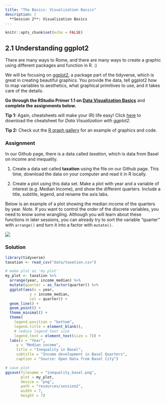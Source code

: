 ```yaml
---
title: "The Basics: Visualization Basics"
description: |
  **Session 2**: Visualization Basics
---
```


```r
knitr::opts_chunk$set(echo = FALSE)
```

## 2.1 Understanding ggplot2

There are many ways to Rome, and there are many ways to create a graphic using different packages and function in R. :)

We will be focusing on [ggplot2](https://ggplot2.tidyverse.org/), a package part of the tidyverse, which is great in creating beautiful graphics. You provide the data, tell ggplot2 how to map variables to aesthetics, what graphical primitives to use, and it takes care of the details. 

**Go through the RStudio Primer 1.1 on [Data Visualization Basics](https://rstudio.cloud/learn/primers/1.1)** and **complete the assignments below.**

**Tip 1:** Again, cheatsheets will make your (R) life easy! Click [here](resources/session1/data-visualization-2.1.pdf) to download the cheatsheet for *Data Visualization with ggplot2*.

**Tip 2:** Check out the [R graph gallery](https://www.r-graph-gallery.com/) for an example of graphics and code.

### Assignment

In our Github page, there is a data called *taxation*, which is data from Basel on income and inequality. 

  1. Create a data set called **taxation** using the file on our Github page. This time, download the data on your computer and read it in R locally. 

  2. Create a plot using this data set. Make a plot with year and a variable of interest (e.g. Median Income), and show the different quarters. Include a title, subtitle, legend, and rename the axis labs. 
  
Below is an example of a plot showing the median income of the quarters by year. *Note.* If you want to control the order of the discrete variables, you need to know some wrangling. Although you will learn about these functions in later sessions, you can already try to sort the variable "quarter" with `arrange()` and turn it into a factor with `mutate()`.
  
![](resources/session2/inequality_basel.png)
  

### Solution
``` r
library(tidyverse)
taxation <- read_csv("data/taxation.csv")

# make plot as 'my_plot'
my_plot <- taxation %>%
  arrange(year, income_median) %>%
  mutate(quarter = as_factor(quarter)) %>%
  ggplot(aes(x = year, 
           y = income_median, 
           col = quarter)) +
  geom_line() + 
  geom_point() +
  theme_minimal() +
  theme(
    legend.position = "bottom",
    legend.title = element_blank(),
    # reduce legend text size
    legend.text = element_text(size = 7)) +
  labs(x = "Year",
     y = "Median income",
     title = "Inequality in Basel",
     subtitle = "Income development in Basel Quarters",
     caption = "Source: Open Data from Basel City")

# save plot
ggsave(filename = "inequality_basel.png",
       plot = my_plot,
       device = "png",
       path = "resources/session2",
       width = 7, 
       height = 7)
```